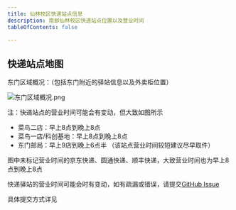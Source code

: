 ```yaml
---
title: 仙林校区快递站点信息
description: 南邮仙林校区快递站点位置以及营业时间
tableOfContents: false

---
```



## 快递站点地图

东门区域概况：（包括东门附近的驿站信息以及外卖柜位置）

![东门区域概况.png](@assets/docs/life/express/东门区域概况.png)

注：快递站点的营业时间可能会有变动，但大致如图所示
 - 菜鸟二店：早上8点到晚上8点
 - 菜鸟一店/科创基地：早上8点到晚上8点
 - 东门邮局：早上9店到晚上6点半 （该站点营业时间较短建议尽早取件）

图中未标记营业时间的京东快递、圆通快递、顺丰快递，大致营业时间也为早上8点到晚上8点

<Aside type='tip'>

快递驿站的营业时间可能会时有变动，如有疏漏或错误，请提交[GitHub Issue](https://github.com/NJUPT-NAVI/NJUPT-Survival-Guide/issues) 

具体提交方式详见 

<LinkCard title="如何提交Issue" href="/contribution/apply" />

</Aside>



